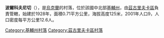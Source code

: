 {{coord|50|30|34|N|32|2|45|E|scale:30000|display=title}}

'''波爾科夫尼切'''（{{lang-uk|Полковниче}}），是[[烏克蘭|烏克蘭]]的村落，位於該國中北部[[基輔州|基輔州]]，由[[茲古里夫卡區|茲古里夫卡區]]負責管轄，始建於1928年，面積0.71平方公里，海拔高度125米，2001年人口9，人口密度每平方公里12.6人。

{{DEFAULTSORT:Петрівське}}
[[Category:基輔州村落|Category:基輔州村落]]
[[Category:茲古里夫卡區村落|Category:茲古里夫卡區村落]]


{{Kiev-geo-stub}}